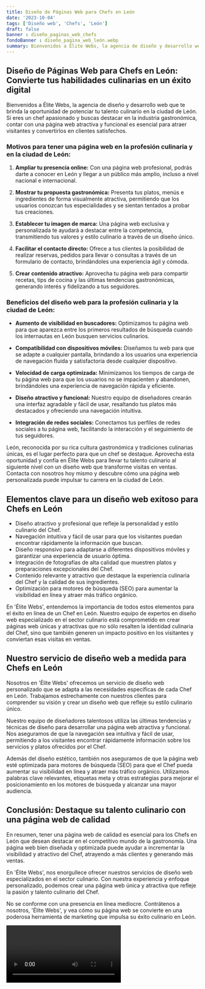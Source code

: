 ```yaml
---
title: Diseño de Páginas Web para Chefs en León
date: '2023-10-04'
tags: ['Diseño web', 'Chefs', 'León']
draft: false
banner : diseño_paginas_web_chefs
fondoBanner : diseño_pagina_web_león.webp
summary: Bienvenidos a Élite Webs, la agencia de diseño y desarrollo web que te brinda la oportunidad de potenciar tu talento culinario en la ciudad de León. Si eres un chef apasionado y buscas destacar en la industria gastronómica, contar con una página web atractiva y funcional es esencial para atraer visitantes y convertirlos en clientes satisfechos.
---
```


## Diseño de Páginas Web para Chefs en León: Convierte tus habilidades culinarias en un éxito digital 

Bienvenidos a Élite Webs, la agencia de diseño y desarrollo web que te brinda la oportunidad de potenciar tu talento culinario en la ciudad de León. Si eres un chef apasionado y buscas destacar en la industria gastronómica, contar con una página web atractiva y funcional es esencial para atraer visitantes y convertirlos en clientes satisfechos.

### Motivos para tener una página web en la profesión culinaria y en la ciudad de León:

1. **Ampliar tu presencia online:** Con una página web profesional, podrás darte a conocer en León y llegar a un público más amplio, incluso a nivel nacional e internacional.

2. **Mostrar tu propuesta gastronómica:** Presenta tus platos, menús e ingredientes de forma visualmente atractiva, permitiendo que los usuarios conozcan tus especialidades y se sientan tentados a probar tus creaciones.

3. **Establecer tu imagen de marca:** Una página web exclusiva y personalizada te ayudará a destacar entre la competencia, transmitiendo tus valores y estilo culinario a través de un diseño único.

4. **Facilitar el contacto directo:** Ofrece a tus clientes la posibilidad de realizar reservas, pedidos para llevar o consultas a través de un formulario de contacto, brindándoles una experiencia ágil y cómoda.

5. **Crear contenido atractivo:** Aprovecha tu página web para compartir recetas, tips de cocina y las últimas tendencias gastronómicas, generando interés y fidelizando a tus seguidores.

### Beneficios del diseño web para la profesión culinaria y la ciudad de León:

- **Aumento de visibilidad en buscadores:** Optimizamos tu página web para que aparezca entre los primeros resultados de búsqueda cuando los internautas en León busquen servicios culinarios.

- **Compatibilidad con dispositivos móviles:** Diseñamos tu web para que se adapte a cualquier pantalla, brindando a los usuarios una experiencia de navegación fluida y satisfactoria desde cualquier dispositivo.

- **Velocidad de carga optimizada:** Minimizamos los tiempos de carga de tu página web para que los usuarios no se impacienten y abandonen, brindándoles una experiencia de navegación rápida y eficiente.

- **Diseño atractivo y funcional:** Nuestro equipo de diseñadores crearán una interfaz agradable y fácil de usar, resaltando tus platos más destacados y ofreciendo una navegación intuitiva.

- **Integración de redes sociales:** Conectamos tus perfiles de redes sociales a tu página web, facilitando la interacción y el seguimiento de tus seguidores.

León, reconocida por su rica cultura gastronómica y tradiciones culinarias únicas, es el lugar perfecto para que un chef se destaque. Aprovecha esta oportunidad y confía en Élite Webs para llevar tu talento culinario al siguiente nivel con un diseño web que transforme visitas en ventas. Contacta con nosotros hoy mismo y descubre cómo una página web personalizada puede impulsar tu carrera en la ciudad de León.

<GifSeo />

<Cta />

## Elementos clave para un diseño web exitoso para Chefs en León

- Diseño atractivo y profesional que refleje la personalidad y estilo culinario del Chef.
- Navegación intuitiva y fácil de usar para que los visitantes puedan encontrar rápidamente la información que buscan.
- Diseño responsivo para adaptarse a diferentes dispositivos móviles y garantizar una experiencia de usuario óptima.
- Integración de fotografías de alta calidad que muestren platos y preparaciones excepcionales del Chef.
- Contenido relevante y atractivo que destaque la experiencia culinaria del Chef y la calidad de sus ingredientes.
- Optimización para motores de búsqueda (SEO) para aumentar la visibilidad en línea y atraer más tráfico orgánico.

En 'Élite Webs', entendemos la importancia de todos estos elementos para el éxito en línea de un Chef en León. Nuestro equipo de expertos en diseño web especializado en el sector culinario está comprometido en crear páginas web únicas y atractivas que no sólo resalten la identidad culinaria del Chef, sino que también generen un impacto positivo en los visitantes y conviertan esas visitas en ventas.

## Nuestro servicio de diseño web a medida para Chefs en León

Nosotros en 'Élite Webs' ofrecemos un servicio de diseño web personalizado que se adapta a las necesidades específicas de cada Chef en León. Trabajamos estrechamente con nuestros clientes para comprender su visión y crear un diseño web que refleje su estilo culinario único.

Nuestro equipo de diseñadores talentosos utiliza las últimas tendencias y técnicas de diseño para desarrollar una página web atractiva y funcional. Nos aseguramos de que la navegación sea intuitiva y fácil de usar, permitiendo a los visitantes encontrar rápidamente información sobre los servicios y platos ofrecidos por el Chef.

Además del diseño estético, también nos aseguramos de que la página web esté optimizada para motores de búsqueda (SEO) para que el Chef pueda aumentar su visibilidad en línea y atraer más tráfico orgánico. Utilizamos palabras clave relevantes, etiquetas meta y otras estrategias para mejorar el posicionamiento en los motores de búsqueda y alcanzar una mayor audiencia.

## Conclusión: Destaque su talento culinario con una página web de calidad

En resumen, tener una página web de calidad es esencial para los Chefs en León que desean destacar en el competitivo mundo de la gastronomía. Una página web bien diseñada y optimizada puede ayudar a incrementar la visibilidad y atractivo del Chef, atrayendo a más clientes y generando más ventas.

En 'Élite Webs', nos enorgullece ofrecer nuestros servicios de diseño web especializados en el sector culinario. Con nuestra experiencia y enfoque personalizado, podemos crear una página web única y atractiva que refleje la pasión y talento culinario del Chef.

No se conforme con una presencia en línea mediocre. Contrátenos a nosotros, 'Élite Webs', y vea cómo su página web se convierte en una poderosa herramienta de marketing que impulsa su éxito culinario en León.

<Video />

<CtaBot job='Chefs' city='León'/>

<Gmaps query='León+españa+maps' />